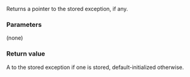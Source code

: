 {{cpp/error/nested_exception/title|nested_ptr}}
{{cpp/error/nested_exception/navbar}}
{{ddcla|since=c++11|constexpr=c++26|1=
std::exception_ptr nested_ptr() const noexcept;
}}

Returns a pointer to the stored exception, if any.

===Parameters===
(none)

===Return value===
A {{tt|std::exception_ptr}} to the stored exception if one is stored, default-initialized {{tt|std::exception_ptr}} otherwise.

{{langlinks|ja|ru|zh}}